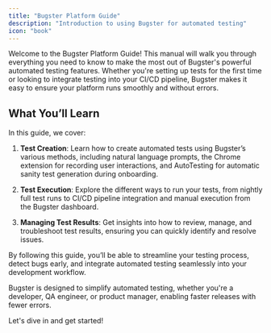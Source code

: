 ```yaml
---
title: "Bugster Platform Guide"
description: "Introduction to using Bugster for automated testing"
icon: "book"
---
```


Welcome to the Bugster Platform Guide! This manual will walk you through everything you need to know to make the most out of Bugster's powerful automated testing features. Whether you're setting up tests for the first time or looking to integrate testing into your CI/CD pipeline, Bugster makes it easy to ensure your platform runs smoothly and without errors.

## What You’ll Learn

In this guide, we cover:

1. **Test Creation**: Learn how to create automated tests using Bugster’s various methods, including natural language prompts, the Chrome extension for recording user interactions, and AutoTesting for automatic sanity test generation during onboarding.
2. **Test Execution**: Explore the different ways to run your tests, from nightly full test runs to CI/CD pipeline integration and manual execution from the Bugster dashboard.

3. **Managing Test Results**: Get insights into how to review, manage, and troubleshoot test results, ensuring you can quickly identify and resolve issues.

By following this guide, you’ll be able to streamline your testing process, detect bugs early, and integrate automated testing seamlessly into your development workflow.

<Note>
  Bugster is designed to simplify automated testing, whether you're a developer,
  QA engineer, or product manager, enabling faster releases with fewer errors.
</Note>

Let's dive in and get started!
